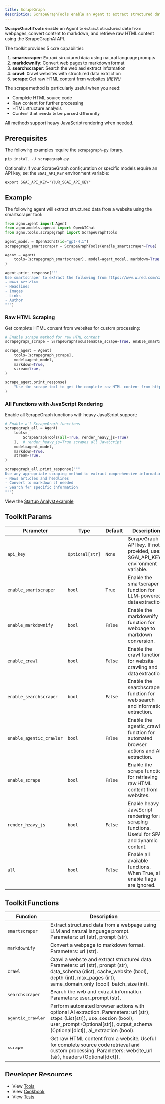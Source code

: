```yaml
---
title: ScrapeGraph
description: ScrapeGraphTools enable an Agent to extract structured data from webpages, convert content to markdown, and retrieve raw HTML content.
---
```


**ScrapeGraphTools** enable an Agent to extract structured data from webpages, convert content to markdown, and retrieve raw HTML content using the ScrapeGraphAI API.

The toolkit provides 5 core capabilities:

1. **smartscraper**: Extract structured data using natural language prompts
2. **markdownify**: Convert web pages to markdown format  
3. **searchscraper**: Search the web and extract information
4. **crawl**: Crawl websites with structured data extraction
5. **scrape**: Get raw HTML content from websites *(NEW!)*

The scrape method is particularly useful when you need:
- Complete HTML source code
- Raw content for further processing
- HTML structure analysis
- Content that needs to be parsed differently

All methods support heavy JavaScript rendering when needed.


## Prerequisites

The following examples require the `scrapegraph-py` library.

```shell
pip install -U scrapegraph-py
```

Optionally, if your ScrapeGraph configuration or specific models require an API key, set the `SGAI_API_KEY` environment variable:

```shell
export SGAI_API_KEY="YOUR_SGAI_API_KEY"
```

## Example

The following agent will extract structured data from a website using the smartscraper tool:

```python cookbook/tools/scrapegraph_tools.py
from agno.agent import Agent
from agno.models.openai import OpenAIChat
from agno.tools.scrapegraph import ScrapeGraphTools

agent_model = OpenAIChat(id="gpt-4.1")
scrapegraph_smartscraper = ScrapeGraphTools(enable_smartscraper=True)

agent = Agent(
    tools=[scrapegraph_smartscraper], model=agent_model, markdown=True, stream=True
)

agent.print_response("""
Use smartscraper to extract the following from https://www.wired.com/category/science/:
- News articles
- Headlines
- Images
- Links
- Author
""")
```

### Raw HTML Scraping

Get complete HTML content from websites for custom processing:

```python cookbook/tools/scrapegraph_tools.py
# Enable scrape method for raw HTML content
scrapegraph_scrape = ScrapeGraphTools(enable_scrape=True, enable_smartscraper=False)

scrape_agent = Agent(
    tools=[scrapegraph_scrape],
    model=agent_model,
    markdown=True,
    stream=True,
)

scrape_agent.print_response(
    "Use the scrape tool to get the complete raw HTML content from https://en.wikipedia.org/wiki/2025_FIFA_Club_World_Cup"
)
```

### All Functions with JavaScript Rendering

Enable all ScrapeGraph functions with heavy JavaScript support:

```python cookbook/tools/scrapegraph_tools.py
# Enable all ScrapeGraph functions
scrapegraph_all = Agent(
    tools=[
        ScrapeGraphTools(all=True, render_heavy_js=True)
    ],  # render_heavy_js=True scrapes all JavaScript
    model=agent_model,
    markdown=True,
    stream=True,
)

scrapegraph_all.print_response("""
Use any appropriate scraping method to extract comprehensive information from https://www.wired.com/category/science/:
- News articles and headlines
- Convert to markdown if needed  
- Search for specific information
""")
```

<Note>View the [Startup Analyst example](/examples/use-cases/agents/startup-analyst-agent) </Note>

## Toolkit Params

| Parameter                | Type           | Default | Description                                                                                               |
| ------------------------ | -------------- | ------- | --------------------------------------------------------------------------------------------------------- |
| `api_key`                | `Optional[str]`| `None`  | ScrapeGraph API key. If not provided, uses SGAI_API_KEY environment variable.                           |
| `enable_smartscraper`    | `bool`         | `True`  | Enable the smartscraper function for LLM-powered data extraction.                                       |
| `enable_markdownify`     | `bool`         | `False` | Enable the markdownify function for webpage to markdown conversion.                                      |
| `enable_crawl`           | `bool`         | `False` | Enable the crawl function for website crawling and data extraction.                                      |
| `enable_searchscraper`   | `bool`         | `False` | Enable the searchscraper function for web search and information extraction.                            |
| `enable_agentic_crawler` | `bool`         | `False` | Enable the agentic_crawler function for automated browser actions and AI extraction.                    |
| `enable_scrape`          | `bool`         | `False` | Enable the scrape function for retrieving raw HTML content from websites.                                |
| `render_heavy_js`        | `bool`         | `False` | Enable heavy JavaScript rendering for all scraping functions. Useful for SPAs and dynamic content.      |
| `all`                    | `bool`         | `False` | Enable all available functions. When True, all enable flags are ignored.                                 |

## Toolkit Functions

| Function           | Description                                                                                                                                    |
| ------------------ | ---------------------------------------------------------------------------------------------------------------------------------------------- |
| `smartscraper`     | Extract structured data from a webpage using LLM and natural language prompt. Parameters: url (str), prompt (str).                          |
| `markdownify`      | Convert a webpage to markdown format. Parameters: url (str).                                                                                  |
| `crawl`            | Crawl a website and extract structured data. Parameters: url (str), prompt (str), data_schema (dict), cache_website (bool), depth (int), max_pages (int), same_domain_only (bool), batch_size (int). |
| `searchscraper`    | Search the web and extract information. Parameters: user_prompt (str).                                                                        |
| `agentic_crawler`  | Perform automated browser actions with optional AI extraction. Parameters: url (str), steps (List[str]), use_session (bool), user_prompt (Optional[str]), output_schema (Optional[dict]), ai_extraction (bool). |
| `scrape`           | Get raw HTML content from a website. Useful for complete source code retrieval and custom processing. Parameters: website_url (str), headers (Optional[dict]). |

## Developer Resources

- View [Tools](https://github.com/agno-agi/agno/blob/main/libs/agno/agno/tools/scrapegraph.py)
- View [Cookbook](https://github.com/agno-agi/agno/tree/main/cookbook/tools/scrapegraph_tools.py)
- View [Tests](https://github.com/agno-agi/agno/blob/main/libs/agno/tests/unit/tools/test_scrapegraph.py) 